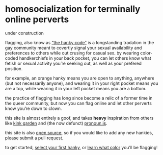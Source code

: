 
# homo&shy;socialization for terminally online perverts

under construction

<DropCap>f</DropCap>lagging, also know as [&ldquo;the hanky
code&rdquo;](https://en.wikipedia.org/wiki/Handkerchief_code) is a longstanding
tradation in the gay community meant to covertly signal your sexual availability
and preferences to others while out crusing for casual sex. by wearing
color-coded handkerchiefs in your back pocket, you can let others know what
fetish or sexual activity you&rsquo;re seeking out, as well as your prefered
position.

for example, an <HoverCard color='orange'>orange</HoverCard> hanky means you are open to anything, anywhere (but not necessarily anyone), and wearing it in your right pocket means you are a top, while wearing it in your left pocket means you are a bottom.

the practice of flagging has long since become a relic of a former time in the queer community, but now you can flag online and let other perverts know you&rsquo;re down to clown.

this site is almost entirely a goof, and takes **heavy** inspiration from others like [kink garden](https://kink.garden) and (the now defunct) [pronoun.is](https://github.com/witch-house/pronoun.is).

this site is also [open source](https://github.com/thedoomshine/flagging), so if you would like to add any new hankies, please submit a pull request.

to get started, [select your first hanky](/p), or [learn what color](/h) you&rsquo;ll be flagging!

